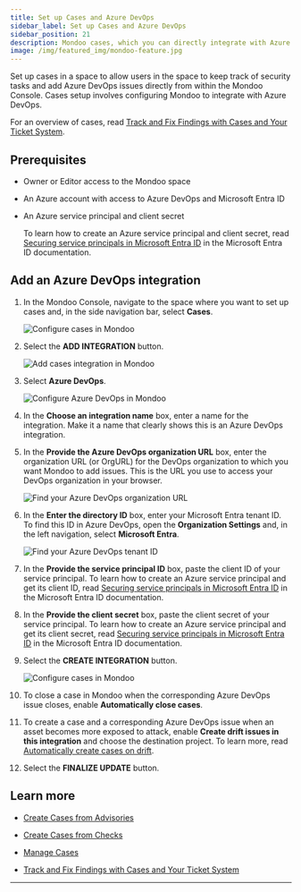 ```yaml
---
title: Set up Cases and Azure DevOps
sidebar_label: Set up Cases and Azure DevOps
sidebar_position: 21
description: Mondoo cases, which you can directly integrate with Azure DevOps, allow you to track remediation of important security findings. Set up an integration with Azure DevOps to start using cases and include Mondoo data in your Azure DevOps issues.
image: /img/featured_img/mondoo-feature.jpg
---
```


Set up cases in a space to allow users in the space to keep track of security tasks and add Azure DevOps issues directly from within the Mondoo Console. Cases setup involves configuring Mondoo to integrate with Azure DevOps.

For an overview of cases, read [Track and Fix Findings with Cases and Your Ticket System](/platform/cases/overview/).

## Prerequisites

- Owner or Editor access to the Mondoo space

- An Azure account with access to Azure DevOps and Microsoft Entra ID

- An Azure service principal and client secret

  To learn how to create an Azure service principal and client secret, read [Securing service principals in Microsoft Entra ID](https://learn.microsoft.com/en-us/entra/architecture/service-accounts-principal) in the Microsoft Entra ID documentation.

## Add an Azure DevOps integration

1. In the Mondoo Console, navigate to the space where you want to set up cases and, in the side navigation bar, select **Cases**.

   ![Configure cases in Mondoo](/img/platform/cases/cases-blank.png)

2. Select the **ADD INTEGRATION** button.

   ![Add cases integration in Mondoo](/img/platform/cases/cases-integrations.png)

3. Select **Azure DevOps**.

   ![Configure Azure DevOps in Mondoo](/img/platform/cases/add-devops-top.png)

4. In the **Choose an integration name** box, enter a name for the integration. Make it a name that clearly shows this is an Azure DevOps integration.

5. In the **Provide the Azure DevOps organization URL** box, enter the organization URL (or OrgURL) for the DevOps organization to which you want Mondoo to add issues. This is the URL you use to access your DevOps organization in your browser.

   ![Find your Azure DevOps organization URL](/img/platform/cases/orgurl.png)

6. In the **Enter the directory ID** box, enter your Microsoft Entra tenant ID. To find this ID in Azure DevOps, open the **Organization Settings** and, in the left navigation, select **Microsoft Entra**.

   ![Find your Azure DevOps tenant ID](/img/platform/cases/tenant-id.png)

7. In the **Provide the service principal ID** box, paste the client ID of your service principal. To learn how to create an Azure service principal and get its client ID, read [Securing service principals in Microsoft Entra ID](https://learn.microsoft.com/en-us/entra/architecture/service-accounts-principal) in the Microsoft Entra ID documentation.

8. In the **Provide the client secret** box, paste the client secret of your service principal. To learn how to create an Azure service principal and get its client secret, read [Securing service principals in Microsoft Entra ID](https://learn.microsoft.com/en-us/entra/architecture/service-accounts-principal) in the Microsoft Entra ID documentation.

9. Select the **CREATE INTEGRATION** button.

   ![Configure cases in Mondoo](/img/platform/cases/add-devops-final.png)

10. To close a case in Mondoo when the corresponding Azure DevOps issue closes, enable **Automatically close cases**.

11. To create a case and a corresponding Azure DevOps issue when an asset becomes more exposed to attack, enable **Create drift issues in this integration** and choose the destination project. To learn more, read [Automatically create cases on drift](/platform/cases/manage#automatically-create-cases-on-drift).

12. Select the **FINALIZE UPDATE** button.

## Learn more

- [Create Cases from Advisories](/platform/cases/advisories/)

- [Create Cases from Checks](/platform/cases/checks/)

- [Manage Cases](/platform/cases/manage/)

- [Track and Fix Findings with Cases and Your Ticket System](/platform/cases/overview/)

---





